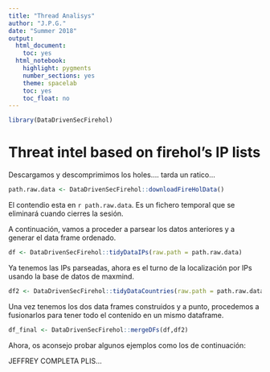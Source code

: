 ```yaml
---
title: "Thread Analisys"
author: "J.P.G."
date: "Summer 2018"
output:
  html_document:
    toc: yes
  html_notebook:
    highlight: pygments
    number_sections: yes
    theme: spacelab
    toc: yes
    toc_float: no
---
```


```r
library(DataDrivenSecFirehol)
```


Threat intel based on firehol's IP lists
=============================

Descargamos y descomprimimos los holes.... tarda un ratico...
```r
path.raw.data <- DataDrivenSecFirehol::downloadFireHolData()
```
El contendio esta en `r path.raw.data`. Es un fichero temporal que se eliminará cuando cierres la sesión.

A continuación, vamos a proceder a parsear los datos anteriores y a generar el data frame ordenado. 

```r
df <- DataDrivenSecFirehol::tidyDataIPs(raw.path = path.raw.data)
```

Ya tenemos las IPs parseadas, ahora es el turno de la localización por IPs usando la base de datos de maxmind.

```r
df2 <- DataDrivenSecFirehol::tidyDataCountries(raw.path = path.raw.data)
```

Una vez tenemos los dos data frames construidos y a punto, procedemos a fusionarlos para tener todo el contenido en un mismo dataframe.

```r
df_final <- DataDrivenSecFirehol::mergeDFs(df,df2)
```

Ahora, os aconsejo probar algunos ejemplos como los de continuación:

JEFFREY COMPLETA PLIS...
